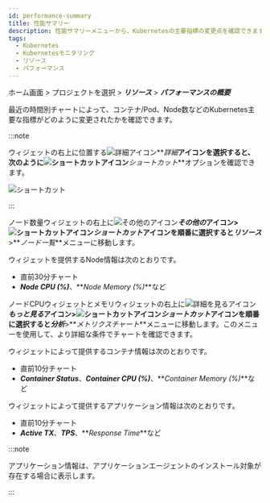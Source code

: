 ```yaml
---
id: performance-summary
title: 性能サマリー
description: 性能サマリーメニューから、Kubernetesの主要指標の変更点を確認できます。
tags:
  - Kubernetes
  - Kubernetesモニタリング
  - リソース
  - パフォーマンス
---
```


ホーム画面 > プロジェクトを選択 > **_リソース_** > **_パフォーマンスの概要_**

最近の時間別チャートによって、コンテナ/Pod、Node数などのKubernetes主要な指標がどのように変更されたかを確認できます。

<ImgLang img='k8s-performance-summary.png' desc='性能概要' />

:::note 

ウィジェットの右上に位置する![詳細アイコン](/img/ico-more.svg)**_詳細_**アイコンを選択すると、次のように![ショートカットアイコン](/img/ico-shortcut.svg)**_ショートカット_**オプションを確認できます。

![ショートカット](/img/k8s-performance-summary-shortcut.png)

:::

ノード数量ウィジェットの右上に![その他のアイコン](/img/ico-more.svg)**_その他の_**アイコン>![ショートカットアイコン](/img/ico-shortcut.svg)**_ショートカット_**アイコンを順番に選択すると**_リソース_**>**_ノード一覧_**メニューに移動します。 

ウィジェットを提供するNode情報は次のとおりです。

- 直前30分チャート
- **_Node CPU (%)_**、**_Node Memory (%)_**など

ノードCPUウィジェットとメモリウィジェットの右上に![詳細を見るアイコン](/img/ico-more.svg)**_もっと見る_**アイコン>![ショートカットアイコン](/img/ico-shortcut.svg)**_ショートカット_**アイコンを順番に選択すると**_分析_**>**_メトリクスチャート_**メニューに移動します。このメニューを使用して、より詳細な条件でチャートを確認できます。

ウィジェットによって提供するコンテナ情報は次のとおりです。

- 直前10分チャート
- **_Container Status_**、**_Container CPU (%)_**、**_Container Memory (%)_**など

ウィジェットによって提供するアプリケーション情報は次のとおりです。

- 直前10分チャート
- **_Active TX_**、**_TPS_**、**_Response Time_**など

:::note

アプリケーション情報は、アプリケーションエージェントのインストール対象が存在する場合に表示します。

:::

<!-- 

106 대비 차트 이미지 교체 
추가 기술 및 현행화 필요

-->
